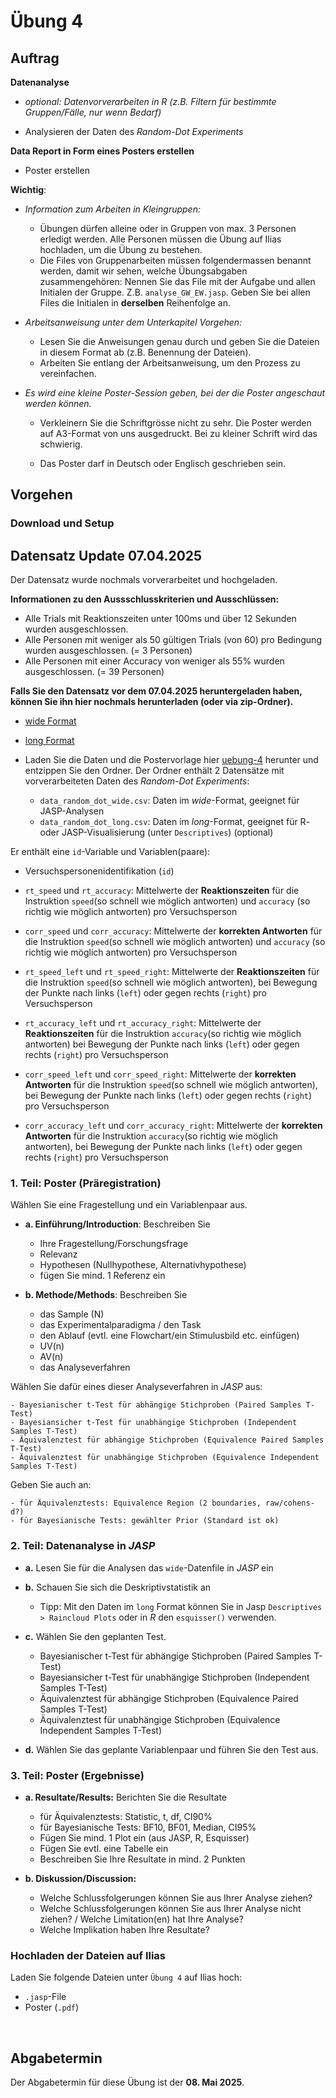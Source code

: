 # Übung 4 {.unnumbered}

## Auftrag

__Datenanalyse __ 

- _optional: Datenvorverarbeiten in *R* (z.B. Filtern für bestimmte Gruppen/Fälle, nur wenn Bedarf)_

- Analysieren der Daten des _Random-Dot Experiments_

__Data Report in Form eines Posters erstellen__

- Poster erstellen 

__Wichtig__: 

- _Information zum Arbeiten in Kleingruppen:_

    - Übungen dürfen alleine oder in Gruppen von max. 3 Personen erledigt werden. Alle Personen müssen die Übung auf Ilias hochladen, um die Übung zu bestehen.
    - Die Files von Gruppenarbeiten müssen folgendermassen benannt werden, damit wir sehen, welche Übungsabgaben zusammengehören: Nennen Sie das File mit der Aufgabe und allen Initialen der Gruppe. Z.B. `analyse_GW_EW.jasp`. Geben Sie bei allen Files die Initialen in __derselben__ Reihenfolge an.
    
- _Arbeitsanweisung unter dem Unterkapitel *Vorgehen*:_

    - Lesen Sie die Anweisungen genau durch und geben Sie die Dateien in diesem Format ab (z.B. Benennung der Dateien).
    - Arbeiten Sie entlang der Arbeitsanweisung, um den Prozess zu vereinfachen.
    
- _Es wird eine kleine Poster-Session geben, bei der die Poster angeschaut werden können._

    - Verkleinern Sie die Schriftgrösse nicht zu sehr. Die Poster werden auf A3-Format von uns ausgedruckt. Bei zu kleiner Schrift wird das schwierig.
    
    - Das Poster darf in Deutsch oder Englisch geschrieben sein.


## Vorgehen

### Download und Setup

:::callout-caution
## Datensatz Update 07.04.2025

Der Datensatz wurde nochmals vorverarbeitet und hochgeladen.

__Informationen zu den Aussschlusskriterien und Ausschlüssen:__

- Alle Trials mit Reaktionszeiten unter 100ms und über 12 Sekunden wurden ausgeschlossen.
- Alle Personen mit weniger als 50 gültigen Trials (von 60) pro Bedingung wurden ausgeschlossen. (= 3 Personen)
- Alle Personen mit einer Accuracy von weniger als 55% wurden ausgeschlossen. (= 39 Personen)

__Falls Sie den Datensatz vor dem 07.04.2025 heruntergeladen haben, können Sie ihn hier nochmals herunterladen (oder via zip-Ordner).__

- [wide Format](data/data_random_dot_wide.csv)
        
- [long Format](data/data_random_dot_long.csv)

:::

- Laden Sie die Daten und die Postervorlage hier [uebung-4](data/uebung-4.zip) herunter und entzippen Sie den Ordner. Der Ordner enthält 2 Datensätze mit vorverarbeiteten Daten des _Random-Dot Experiments_:

    - `data_random_dot_wide.csv`: Daten im _wide_-Format, geeignet für JASP-Analysen
    - `data_random_dot_long.csv`: Daten im _long_-Format, geeignet für R- oder JASP-Visualisierung (unter `Descriptives`) (optional)

Er enthält eine `id`-Variable und Variablen(paare):

- Versuchspersonenidentifikation (`id`)

- `rt_speed` und `rt_accuracy`: Mittelwerte der __Reaktionszeiten__ für die Instruktion `speed`(so schnell wie möglich antworten) und `accuracy` (so richtig wie möglich antworten) pro Versuchsperson 

- `corr_speed` und `corr_accuracy`: Mittelwerte der __korrekten Antworten__ für die Instruktion `speed`(so schnell wie möglich antworten) und `accuracy` (so richtig wie möglich antworten) pro Versuchsperson 

- `rt_speed_left` und `rt_speed_right`: Mittelwerte der __Reaktionszeiten__ für die Instruktion `speed`(so schnell wie möglich antworten), bei Bewegung der Punkte nach links (`left`) oder gegen rechts (`right`) pro Versuchsperson 

- `rt_accuracy_left` und `rt_accuracy_right`: Mittelwerte der __Reaktionszeiten__ für die Instruktion `accuracy`(so richtig wie möglich antworten) bei Bewegung der Punkte nach links (`left`) oder gegen rechts (`right`) pro Versuchsperson

- `corr_speed_left` und `corr_speed_right`: Mittelwerte der __korrekten Antworten__ für die Instruktion `speed`(so schnell wie möglich antworten), bei Bewegung der Punkte nach links (`left`) oder gegen rechts (`right`) pro Versuchsperson 

- `corr_accuracy_left` und `corr_accuracy_right`: Mittelwerte der __korrekten Antworten__ für die Instruktion `accuracy`(so richtig wie möglich antworten), bei Bewegung der Punkte nach links (`left`) oder gegen rechts (`right`) pro Versuchsperson 


### 1. Teil: Poster (Präregistration)

Wählen Sie eine Fragestellung und ein Variablenpaar aus.

- __a. Einführung/Introduction__: Beschreiben Sie

    - Ihre Fragestellung/Forschungsfrage
    - Relevanz
    - Hypothesen (Nullhypothese, Alternativhypothese)
    - fügen Sie mind. 1 Referenz ein
    

- __b. Methode/Methods__: Beschreiben Sie
    - das Sample (N)
    - das Experimentalparadigma / den Task
    - den Ablauf (evtl. eine Flowchart/ein Stimulusbild etc. einfügen)
    - UV(n)
    - AV(n)
    - das Analyseverfahren
    
Wählen Sie dafür eines dieser Analyseverfahren in _JASP_ aus:
    
    - Bayesianischer t-Test für abhängige Stichproben (Paired Samples T-Test)
    - Bayesiansicher t-Test für unabhängige Stichproben (Independent Samples T-Test)
    - Äquivalenztest für abhängige Stichproben (Equivalence Paired Samples T-Test)
    - Äquivalenztest für unabhängige Stichproben (Equivalence Independent Samples T-Test)
    
Geben Sie auch an:

    - für Äquivalenztests: Equivalence Region (2 boundaries, raw/cohens-d?)
    - für Bayesianische Tests: gewählter Prior (Standard ist ok)

    
### 2. Teil: Datenanalyse in _JASP_
    
- __a.__ Lesen Sie für die Analysen das `wide`-Datenfile in _JASP_ ein

- __b.__ Schauen Sie sich die Deskriptivstatistik an
    
    - Tipp: Mit den Daten im `long` Format können Sie in Jasp `Descriptives > Raincloud Plots` oder in _R_ den `esquisser()` verwenden.

- __c.__ Wählen Sie den geplanten Test.

    - Bayesianischer t-Test für abhängige Stichproben (Paired Samples T-Test)
    - Bayesiansicher t-Test für unabhängige Stichproben (Independent Samples T-Test)
    - Äquivalenztest für abhängige Stichproben (Equivalence Paired Samples T-Test)
    - Äquivalenztest für unabhängige Stichproben (Equivalence Independent Samples T-Test)


- __d.__ Wählen Sie das geplante Variablenpaar und führen Sie den Test aus.

### 3. Teil: Poster (Ergebnisse)

- __a. Resultate/Results:__ Berichten Sie die Resultate

    - für Äquivalenztests: Statistic, t, df, CI90%
    - für Bayesianische Tests: BF10, BF01, Median, CI95%
    - Fügen Sie mind. 1 Plot ein (aus JASP, R, Esquisser)
    - Fügen Sie evtl. eine Tabelle ein
    - Beschreiben Sie Ihre Resultate in mind. 2 Punkten

- __b. Diskussion/Discussion:__ 

    - Welche Schlussfolgerungen können Sie aus Ihrer Analyse ziehen? 
    - Welche Schlussfolgerungen können Sie aus Ihrer Analyse nicht ziehen? / Welche Limitation(en) hat Ihre Analyse?     
    - Welche Implikation haben Ihre Resultate?


### Hochladen der Dateien auf Ilias 

Laden Sie folgende Dateien unter `Übung 4` auf Ilias hoch:

- `.jasp`-File
- Poster (`.pdf`)

<br>

## Abgabetermin

Der Abgabetermin für diese Übung ist der __08. Mai 2025__.



